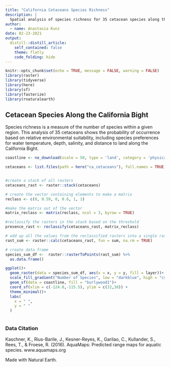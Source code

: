 ```yaml
---
title: "California Cetaceans Species Richness"
description: |
  Spatial analysis of species richness for 35 cetacean species along the California Bight.
author:
  - name: Anastasia Kunz
date: 02-23-2021
output:
  distill::distill_article:
    self_contained: false
    theme: flatly
    code_folding: hide
---
```



```r
knitr::opts_chunk$set(echo = TRUE, message = FALSE, warning = FALSE)
library(raster)
library(tidyverse)
library(here)
library(sf)
library(fasterize)
library(rnaturalearth)

```


## Cetacean Species Along the California Bight

Species richness is a measure of the number of species within a given region. This analysis of 35 cetaceans shows the probability of occurrence based on relative environmental suitability, including species preferences for water temperature, depth, salinity, and distance to land along the California Bight. 


```r
coastline <- ne_download(scale = 50, type = 'land', category = 'physical', returnclass = "sf")
```


```r
cetaceans <- list.files(path = here("ca_cetaceans"), full.names = TRUE)


#create a stack of all rasters
cetaceans_rast <- raster::stack(cetaceans)

# create the vector containing elements to make a matrix
reclass <- c(0, 0.59, 0, 0.6, 1, 1)

#make the matrix out of the vector
matrix_reclass <- matrix(reclass, ncol = 3, byrow = TRUE)

#reclassify the rasters in the stack based on the threshold
presence_rast <- reclassify(cetaceans_rast, matrix_reclass)

# add up all the values from the reclassified rasters into a single raster
rast_sum <- raster::calc(cetaceans_rast, fun = sum, na.rm = TRUE)

# create data frame
species_sum_df <-  raster::rasterToPoints(rast_sum) %>% 
  as.data.frame()


```

```r

ggplot()+
  geom_raster(data = species_sum_df, aes(x = x, y = y, fill = layer))+
  scale_fill_gradient("Number of Species", low = "darkblue", high = "cyan2") +
  geom_sf(data = coastline, fill = "burlywood1")+
  coord_sf(xlim = c(-124.8,-115.5), ylim = c(32,38)) +
  theme_minimal()+
  labs(
    x = " ",
    y = " "
  )
  
```


### Data Citation

Kaschner, K., Rius-Barile, J., Kesner-Reyes, K., Garilao, C., Kullander, S., Rees, T., & Froese, R. (2016). AquaMaps: Predicted range maps for aquatic species. www.aquamaps.org

Made with Natural Earth.

